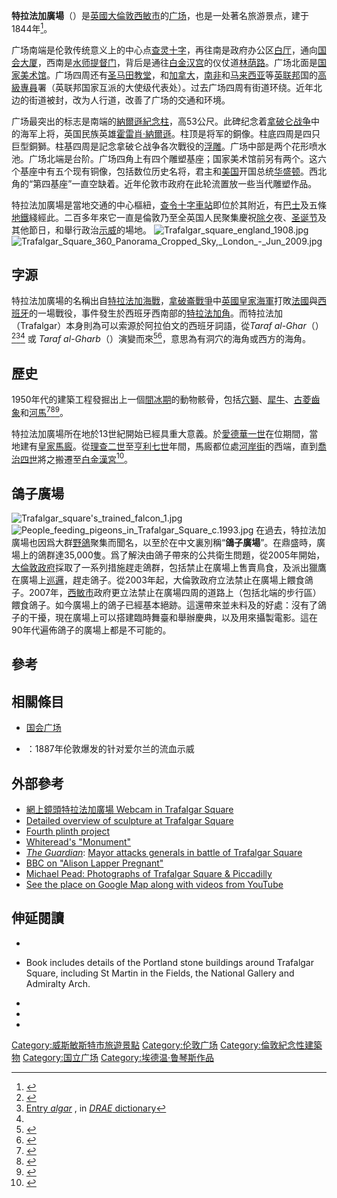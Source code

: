 {{Otheruses|subject=位于伦敦的特拉法加廣場|other=1890年电影|伦敦特拉法加广场}}
{{Infobox street
| name                    = {{PAGENAME}}<br/>Trafalgar Square
| former_names            = [[查令十字|查令十字]]
| namesake                = [[特拉法加海戰|特拉法加海戰]]
| image                   = Trafalgar Square, London 2 - Jun 2009.jpg
| image_size              = 240
| caption                 = 攝於2009年
| postal_code             = [[英國郵區編號|WC2]]
| location                = [[英格蘭|英格蘭]][[倫敦|倫敦]][[西敏市|西敏市]]
| maint                   = [[大倫敦政府|大倫敦政府]]
| map_type                = 
| map_caption             = 
| coordinates             = {{coord|51|30|29|N|00|07|41| W|display=inline,title}}<!-- {{gbmappingsmall|TQ 299 804}} -->
| designer                = [[查尔斯·巴里|查尔斯·巴里]]爵士
| completion_date         = {{circa|1840}}年
| north                   = [[查令十字路|查令十字路]]
| south                   = [[諾森伯蘭大道|諾森伯蘭大道]]<br />[[白廳|白廳]]
| west                    = [[林蔭路_(倫敦)|林蔭路]]
| east                    = [[河岸街|河岸街]]
| website                 = {{URL|www.london.gov.uk/trafalgarsquare}}
}}
'''特拉法加廣場'''（{{lang-en|Trafalgar Square}}）是[[英國|英國]][[大倫敦|大倫敦]][[西敏市|西敏市]]的[[广场|广场]]，也是一处著名旅游景点，建于1844年<ref>{{cite web|url=https://www.ianvisits.co.uk/blog/2018/04/18/everything-you-always-wanted-to-know-about-trafalgar-square-but-were-afraid-to-ask/|publisher=ianVisits|title=Trafalgar Square: Everything you ever wanted to know about it|access-date=2021-01-08|archive-date=2021-01-22|archive-url=https://web.archive.org/web/20210122032022/https://www.ianvisits.co.uk/blog/2018/04/18/everything-you-always-wanted-to-know-about-trafalgar-square-but-were-afraid-to-ask/|dead-url=no}}</ref>。

广场南端是伦敦传统意义上的中心点[[查令十字|查灵十字]]，再往南是政府办公区[[白廳|白厅]]，通向[[英国国会|国会大厦]]，西南是[[水師提督門|水师提督门]]，背后是通往[[白金汉宫|白金汉宫]]的仪仗道[[林荫路|林荫路]]。广场北面是[[国家美术馆_(伦敦)|国家美术馆]]。广场四周还有[[圣马田教堂|圣马田教堂]]，和[[加拿大|加拿大]]，[[南非|南非]]和[[马来西亚|马来西亚]]等[[英联邦|英联邦]]国的[[高級專員|高級專員]]署（英联邦国家互派的大使级代表处）。过去广场四周有街道环绕。近年北边的街道被封，改为人行道，改善了广场的交通和环境。

广场最突出的标志是南端的[[纳尔逊纪念柱|納爾遜紀念柱]]，高53公尺。此碑纪念着[[拿破仑战争|拿破仑战争]]中的海军上将，英国民族英雄[[霍雷肖·納爾遜，第一代納爾遜子爵|霍雷肖·納爾遜]]。柱顶是将军的銅像。柱底四周是四只巨型銅獅。柱基四周是記念拿破仑战争各次戰役的[[浮雕|浮雕]]。广场中部是两个花形喷水池。广场北端是台阶。广场四角上有四个雕塑基座；国家美术馆前另有两个。这六个基座中有五个现有铜像，包括数位历史名将，君主和[[美国|美国]]开国总统[[乔治·华盛顿|华盛顿]]。西北角的“第四基座”一直空缺着。近年伦敦市政府在此轮流置放一些当代雕塑作品。

特拉法加廣場是當地交通的中心樞紐，[[查令十字車站|查令十字車站]]即位於其附近，有[[巴士|巴士]]及五條[[地鐵|地鐵]]綫經此。二百多年來它一直是倫敦乃至全英国人民聚集慶祝[[除夕|除夕]]夜、[[圣诞节|圣诞节]]及其他節日，和舉行政治[[示威|示威]]的場地。
[[File:Trafalgar_square_england_1908.jpg|center]]
[[File:Trafalgar_Square_360_Panorama_Cropped_Sky,_London_-_Jun_2009.jpg|center]]

== 字源 ==
特拉法加廣場的名稱出自[[特拉法加海戰|特拉法加海戰]]，[[拿破崙戰爭|拿破崙戰爭]]中[[英國皇家海軍|英國皇家海軍]]打敗[[法國|法國]]與[[西班牙|西班牙]]的一場戰役，事件發生於西班牙西南部的[[特拉法加角|特拉法加角]]。而特拉法加（Trafalgar）本身則為可以索源於阿拉伯文的西班牙詞語，從''Taraf al-Ghar''（{{lang|ar|طرف الغار}}）<ref>{{Cite web|url=http://web.usal.es/~joluin/historiadelalengua/toponimos.htm|archive-url=https://web.archive.org/web/20041215174601/http://web.usal.es/~joluin/historiadelalengua/toponimos.htm|archive-date=15 December 2004|title=2|date=15 December 2004}}</ref><ref>[http://lema.rae.es/drae/?val=algar Entry ''algar''] {{Wayback|url=http://lema.rae.es/drae/?val=algar |date=20200905042600 }}, in [[Diccionario_de_la_lengua_española_de_la_Real_Academia_Española|''DRAE'' dictionary]]</ref><ref name='burton'/> 或 ''Taraf al-Gharb''（{{lang|ar|طرف الغرب}}）演變而來<ref>{{cite web|author=Joseph E. Garreau|url=http://faculty.uml.edu/jgarreau/50.315/Europ1.htm|title=A Cultural Introduction to the Languages of Europe|accessdate=25 March 2019|archive-date=2017-01-10|archive-url=https://web.archive.org/web/20170110075314/http://faculty.uml.edu/jgarreau/50.315/Europ1.htm|dead-url=yes}}</ref><ref name='burton'>{{cite web|author=[[Richard_Francis_Burton|Richard Burton]]|url=http://www.wollamshram.ca/1001/Vol_9/v9notes.htm#82|title=The Arabian Nights|volume=9|at=footnote 82|access-date=2019-10-17|archive-date=2021-02-27|archive-url=https://web.archive.org/web/20210227085318/http://www.wollamshram.ca/1001/Vol_9/v9notes.htm#82|dead-url=no}}</ref>，意思為有洞穴的海角或西方的海角。

== 歷史 ==
1950年代的建築工程發掘出上一個[[間冰期|間冰期]]的動物骸骨，包括[[穴獅|穴獅]]、[[犀牛|犀牛]]、[[古菱齒象|古菱齒象]]和[[河馬|河馬]]<ref>{{Cite book|title=On the track of Ice Age mammals|last=Sutcliffe|first=A.J.|publisher=Harvard University Press|year=1985|isbn=978-0674637771|location=https://archive.org/stream/ontrackoficeagem00sutc|pages=139|quote=|via=|url-access=registration|url=https://archive.org/details/ontrackoficeagem00sutc}}</ref><ref>{{cite journal|last=Franks|first=J.W.|title=Interglacial deposits at Trafalgar Square, London.|journal=The New Phytologist|year=1960|volume=59|issue=2|pages=145–150|jstor=2429192|doi=10.1111/j.1469-8137.1960.tb06212.x}}</ref><ref>{{cite journal|title=Interglacial Deposits at Trafalgar Square, London|journal = New Phytologist|volume = 59|issue = 2|pages = 145–152|author=J W Franks|date=9 September 1959|doi=10.1111/j.1469-8137.1960.tb06212.x}}</ref>。

特拉法加廣場所在地於13世紀開始已經具重大意義。於[[愛德華一世|愛德華一世]]在位期間，當地建有[[皇家馬廄|皇家馬廄]]{{sfn|Weinreb et al.|2008|p=934}}。從[[理查二世_(英格兰)|理查二世]]至[[亨利七世_(英格兰)|亨利七世]]年間，馬廄都位處[[河岸街|河岸街]]的西端，直到[[喬治四世|喬治四世]]將之搬遷至[[白金漢宮|白金漢宮]]<ref>{{cite web|url=https://www.royalcollection.org.uk/visit/royalmews/about/the-history-of-the-royal-mews|title=The History of the Royal Mews|publisher=Royal Collection Trust|accessdate=25 November 2015|archive-url=https://web.archive.org/web/20151125160805/https://www.royalcollection.org.uk/visit/royalmews/about/the-history-of-the-royal-mews|archive-date=2015-11-25|dead-url=yes}}</ref>。

== 鴿子廣場 ==
<!-- [[鸽子广场|鸽子广场]]重定向至此。 -->
[[File:Trafalgar_square's_trained_falcon_1.jpg|thumb]]
[[File:People_feeding_pigeons_in_Trafalgar_Square_c.1993.jpg|thumb]]
在過去，特拉法加廣場也因爲大群[[原鸽|野鴿]]聚集而聞名，以至於在中文裏別稱“'''鴿子廣場'''”。在鼎盛時，廣場上的鴿群達35,000隻。爲了解決由鴿子帶來的公共衛生問題，從2005年開始，[[大倫敦政府|大倫敦政府]]採取了一系列措施趕走鴿群，包括禁止在廣場上售賣鳥食，及派出獵鷹在廣場上[[巡邏|巡邏]]，趕走鴿子。從2003年起，大倫敦政府立法禁止在廣場上餵食鴿子。2007年，[[西敏市|西敏市]]政府更立法禁止在廣場四周的道路上（包括北端的步行區）餵食鴿子。如今廣場上的鴿子已經基本絕跡。這還帶來並未料及的好處：沒有了鴿子的干擾，現在廣場上可以搭建臨時舞臺和舉辦慶典，以及用來攝製電影。這在90年代遍佈鴿子的廣場上都是不可能的。

== 參考 ==
{{reflist}}

== 相關條目 ==
* [[国会广场|国会广场]]
* {{le|血腥星期日 (1887年)|Bloody Sunday (1887)|血腥星期日}}：1887年伦敦爆发的针对爱尔兰的流血示威

== 外部參考 ==
{{commons|Trafalgar Square|特拉法加廣場}}
{{refbegin|2}}

* [http://www.camvista.com/england/london/trafsq.php3 網上鏡頭特拉法加廣場 Webcam in Trafalgar Square] {{Wayback|url=http://www.camvista.com/england/london/trafsq.php3 |date=20110406094820 }}
* [https://web.archive.org/web/20051028035413/http://www.speel.demon.co.uk/other/trafalga.htm Detailed overview of sculpture at Trafalgar Square]
* [http://www.fourthplinth.co.uk/ Fourth plinth project] {{Wayback|url=http://www.fourthplinth.co.uk/ |date=20071011185541 }}
* [https://web.archive.org/web/20070103174331/http://www.sculpture.org.uk/work/000000100159 Whiteread's "Monument"]
* ''[[The_Guardian|The Guardian]]'': [http://www.guardian.co.uk/print/0,3858,4079207-103690,00.html Mayor attacks generals in battle of Trafalgar Square] {{Wayback|url=http://www.guardian.co.uk/print/0,3858,4079207-103690,00.html |date=20090202051750 }}
* [http://news.bbc.co.uk/1/hi/england/london/4247000.stm BBC on "Alison Lapper Pregnant"] {{Wayback|url=http://news.bbc.co.uk/1/hi/england/london/4247000.stm |date=20170901062406 }}
* [https://web.archive.org/web/20061103163152/http://www.michaelpead.co.uk/photography/london/trafalgar.shtml Michael Pead: Photographs of Trafalgar Square & Piccadilly]
* [http://claimlondon.pbwiki.com/Trafalgar%20Square See the place on Google Map along with videos from YouTube] {{Wayback|url=http://claimlondon.pbwiki.com/Trafalgar%20Square |date=20071017164952 }}
{{refend}}

== 伸延閱讀 ==
{{refbegin}}
* {{cite web|url=http://www.blitzandblight.com/fourth-plinth |title=Fourth Plinth |date=12 February 2007 |publisher=blitzandblight.com |archiveurl=https://web.archive.org/web/20110708013959/http://www.blitzandblight.com/fourth-plinth |archivedate=8 July 2011 |accessdate=14 September 2016 }}
* {{cite book |title=Stone to Build London: Portland's Legacy |last=Hackman |first=Gill |publisher=Folly Books |year=2014 |isbn=978-0-9564405-9-4 |location=Monkton Farleigh |oclc=910854593}} Book includes details of the Portland stone buildings around Trafalgar Square, including St Martin in the Fields, the National Gallery and Admiralty Arch.
* {{cite book |title=Trafalgar Square: Through the Camera|last=Hargreaves|first=Roger|publisher=National Portrait Gallery Publications |year=2005|isbn=978-1-85514-345-6|location=London}}
* {{cite book |title=Trafalgar Square |last=Holt |first=Gavin |publisher=Hodder & Stoughton |year=1934 |location=London |oclc=220695363}}
* {{cite book |title=Trafalgar Square: A Visual History of London's Landmark through Time|last=Hood |first=Jean |publisher=Batsford|year=2005|isbn=978-0-7134-8967-5 |location=London}}
{{refend}}

{{DEFAULTSORT:Trafalgar Square}}
[[Category:威斯敏斯特市旅遊景點|Category:威斯敏斯特市旅遊景點]]
[[Category:伦敦广场|Category:伦敦广场]]
[[Category:倫敦紀念性建築物|Category:倫敦紀念性建築物]]
[[Category:国立广场|Category:国立广场]]
[[Category:埃德温·鲁琴斯作品|Category:埃德温·鲁琴斯作品]]